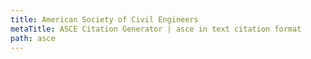 ```yaml
---
title: American Society of Civil Engineers
metaTitle: ASCE Citation Generator | asce in text citation format
path: asce
---
```

<?xml version="1.0" encoding="utf-8"?><style xmlns="http://purl.org/net/xbiblio/csl" class="in-text" version="1.0" demote-non-dropping-particle="sort-only" default-locale="en-US"><info><title>American Society of Civil Engineers</title><title-short>ASCE</title-short><id>http://www.zotero.org/styles/american-society-of-civil-engineers</id><link href="http://www.zotero.org/styles/american-society-of-civil-engineers" rel="self"/><link href="https://ascelibrary.org/doi/book/10.1061/9780784479018" rel="documentation"/><link href="https://ascelibrary.org/doi/pdf/10.1061/9780784479018" rel="documentation"/><author><name>Rintze Zelle</name><uri>http://twitter.com/rintzezelle</uri></author><contributor><name>Patrick O'Brien</name></contributor><category citation-format="author-date"/><category field="engineering"/><summary>A style for American Society of Civil Engineers publications</summary><updated>2022-02-04T22:46:32+00:00</updated><rights license="http://creativecommons.org/licenses/by-sa/3.0/">This work is licensed under a Creative Commons Attribution-ShareAlike 3.0 License</rights></info><macro name="container-contributors"><choose><if type="chapter paper-conference" match="any"><names variable="editor translator" delimiter=", "><name and="text" initialize-with=". " delimiter=", "/><label form="short" prefix=", "/></names></if></choose></macro><macro name="secondary-contributors"><choose><if type="chapter paper-conference" match="none"><names variable="editor translator" delimiter=", " prefix=" (" suffix=")"><name and="text" initialize-with=". " delimiter=", "/><label form="short" prefix=", "/></names></if></choose></macro><macro name="author"><names variable="author"><name and="text" delimiter-precedes-last="always" initialize-with=". " name-as-sort-order="first"/><label form="short" prefix=" (" suffix=")" text-case="capitalize-first"/><substitute><names variable="editor"/><names variable="translator"/><text macro="title"/></substitute></names></macro><macro name="author-short"><names variable="author"><name form="short" and="text" delimiter=", " initialize-with=". "/><substitute><names variable="editor"/><names variable="translator"/><choose><if type="bill book graphic legal_case legislation motion_picture report song" match="any"><text variable="title" form="short" font-style="italic"/></if><else><text variable="title" form="short" quotes="true"/></else></choose></substitute></names></macro><macro name="title"><choose><if type="bill book graphic legal_case legislation motion_picture report song" match="any"><text variable="title" font-style="italic"/></if><else><text variable="title" quotes="true"/></else></choose></macro><macro name="publisher"><choose><if type="article-magazine article-newspaper" match="none"><group delimiter=". "><text variable="genre"/><group delimiter=": "><text variable="publisher-place"/><text variable="publisher"/></group></group></if></choose></macro><macro name="issued"><choose><if variable="issued"><date date-parts="year" form="text" variable="issued"/></if><else><text term="no date" form="short"/></else></choose></macro><macro name="issued-year"><choose><if variable="issued"><date variable="issued"><date-part name="year"/></date></if><else><text term="no date" form="short"/></else></choose></macro><macro name="locators"><choose><if type="article-journal" match="any"><group delimiter=": "><group delimiter=" "><text variable="volume"/><text variable="issue" prefix="(" suffix=")"/></group><text variable="page"/></group></if><else-if type="bill book chapter graphic legal_case legislation motion_picture paper-conference report song" match="any"><text variable="page"/></else-if><else-if type="article-magazine article-newspaper" match="any"><date form="text" date-parts="year-month-day" variable="issued"/></else-if></choose></macro><macro name="citation-locator"><group><label variable="locator" form="short"/><text variable="locator" prefix=" "/></group></macro><macro name="access"><choose><if type="webpage post post-weblog" match="any"><group delimiter=". "><group delimiter=" "><text term="accessed" text-case="capitalize-first"/><date form="text" variable="accessed"/></group><text variable="URL"/></group></if><else-if type="article-journal" match="any"><text variable="DOI" prefix="https://doi.org/"/></else-if></choose></macro><citation et-al-min="3" et-al-use-first="1" disambiguate-add-year-suffix="true" collapse="year-suffix"><sort><key macro="author"/><key variable="issued"/></sort><layout prefix="(" suffix=")" delimiter="; "><group delimiter=" "><text macro="author-short"/><text macro="issued-year"/><text macro="citation-locator"/></group></layout></citation><bibliography hanging-indent="true" entry-spacing="0"><sort><key macro="author"/><key variable="issued"/></sort><layout suffix="."><group delimiter=". "><text macro="author" suffix="."/><text macro="issued"/><text macro="title"/><group delimiter=", "><text variable="container-title" form="short" font-style="italic"/><text variable="collection-title"/><text macro="container-contributors"/><text macro="secondary-contributors"/><text macro="locators"/></group><text macro="publisher"/></group><text macro="access" prefix=". "/></layout></bibliography></style>
